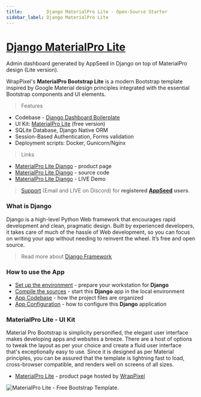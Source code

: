 ```yaml
---
title:         Django MaterialPro Lite - Open-Source Starter
sidebar_label: Django MaterialPro Lite
---
```


# [Django MaterialPro Lite ](https://appseed.us/product/material-wpx/django/)

<SubHeading>Admin dashboard generated by AppSeed in Django on top of MaterialPro design (Lite version).</SubHeading>

WrapPixel's **MaterialPro Bootstrap Lite** is a modern Bootstrap template inspired by Google Material design principles integrated with the essential Bootstrap components and UI elements. &#x20;

> Features

- Codebase - [Django Dashboard Boilerplate](../../boilerplate-code/django-dashboard.mdx)
- UI Kit: [MaterialPro Lite](../../content/bootstrap-template/materialpro-lite.mdx) (free version)&#x20;
- SQLite Database, Django Native ORM
- Session-Based Authentication, Forms validation
- Deployment scripts: Docker, Gunicorn/Nginx&#x20;

> Links

- [MaterialPro Lite Django](https://appseed.us/product/material-wpx/django/) - product page
- [MaterialPro Lite Django](https://github.com/app-generator/django-dashboard-material-lite) - source code&#x20;
- [MaterialPro Lite Django](https://django-dashboard-material-lite.appseed.us/) - LIVE Demo&#x20;

> [Support](https://appseed.us/support) (Email and LIVE on Discord) for **registered** [**AppSeed**](https://appseed.us/) **users**.

### What is Django

Django is a high-level Python Web framework that encourages rapid development and clean, pragmatic design. Built by experienced developers, it takes care of much of the hassle of Web development, so you can focus on writing your app without needing to reinvent the wheel. It’s free and open source.

> Read more about [Django Framework](../../content/what-is/django.mdx)

### How to use the App

- [Set up the environment](../../boilerplate-code/django-dashboard.mdx#environment-1) - prepare your workstation for **Django**
- [Compile the sources](../../boilerplate-code/django-dashboard.mdx#build-the-app-1) - start this **Django** app in the local environment
- [App Codebase](../../boilerplate-code/django-dashboard.mdx#app-codebase) - how the project files are organized
- [App Configuration](../../boilerplate-code/django-dashboard.mdx#app-configuration) - how to configure this **Django** application

### **MaterialPro Lite** - UI Kit

Material Pro Bootstrap is simplicity personified, the elegant user interface makes developing apps and websites a breeze. There are a host of options to tweak the layout as per your choice and create a fluid user interface that's exceptionally easy to use. Since it is designed as per Material principles, you can be assured that the template is lightning fast to load, cross-browser compatible, and renders well on screens of all sizes.&#x20;

- [MaterialPro Lite](https://bit.ly/2ZJuiMR) - product page hosted by [WrapPixel](../../content/partners/wrappixel.mdx)

![MaterialPro Lite - Free Bootstrap Template.](../../../static/assets/docs-materialpro-lite-screen.jpg)
